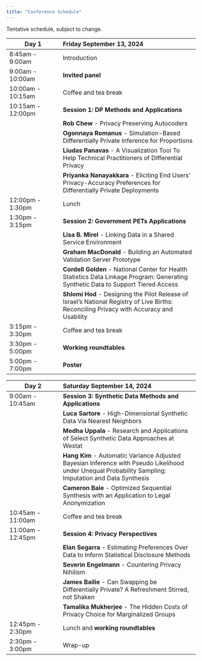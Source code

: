 ```yaml
---
title: "Conference Schedule"
---
```


Tentative schedule, subject to change.

| Day 1 | Friday September 13, 2024 |
|----------------|:----------------------------------------|
| 8:45am - 9:00am | Introduction   |
| 9:00am - 10:00am | **Invited panel** |
| 10:00am - 10:15am | Coffee and tea break |
|10:15am - 12:00pm | **Session 1: DP Methods and Applications** | 
| | **Rob Chew** - Privacy Preserving Autocoders  |
| | **Ogonnaya Romanus** - Simulation-Based Differentially Private Inference for Proportions |
| | **Liudas Panavas** - A Visualization Tool To Help Technical Practitioners of Differential Privacy | 
| | **Priyanka Nanayakkara** - Eliciting End Users' Privacy-Accuracy Preferences for Differentially Private Deployments |
| 12:00pm - 1:30pm | Lunch |
| 1:30pm - 3:15pm | **Session 2: Government PETs Applications** |
| | **Lisa B. Mirel** - Linking Data in a Shared Service Environment |
| | **Graham MacDonald** - Building an Automated Validation Server Prototype |
| | **Cordell Golden** - National Center for Health Statistics Data Linkage Program: Generating Synthetic Data to Support Tiered Access |
| | **Shlomi Hod** - Designing the Pilot Release of Israel’s National Registry of Live Births: Reconciling Privacy with Accuracy and Usability |
| 3:15pm - 3:30pm | Coffee and tea break |
| 3:30pm - 5:00pm | **Working roundtables** |
| 5:00pm - 7:00pm | **Poster** |


| Day 2 | Saturday September 14, 2024 |
|----------------|:----------------------------------------|
| 9:00am - 10:45am | **Session 3: Synthetic Data Methods and Applications** |
| | **Luca Sartore** - High-Dimensional Synthetic Data Via Nearest Neighbors |
| | **Medha Uppala** - Research and Applications of Select Synthetic Data Approaches at Westat |
| | **Hang Kim** - Automatic Variance Adjusted Bayesian Inference with Pseudo Likelihood under Unequal Probability Sampling: Imputation and Data Synthesis |
| | **Cameron Bale** - Optimized Sequential Synthesis with an Application to Legal Anonymization |
|10:45am - 11:00am | Coffee and tea break |
| 11:00am - 12:45pm | **Session 4: Privacy Perspectives** |
| | **Elan Segarra** - Estimating Preferences Over Data to Inform Statistical Disclosure Methods |
| | **Severin Engelmann** - Countering Privacy Nihilism  |
| | **James Bailie** - Can Swapping be Differentially Private? A Refreshment Stirred, not Shaken | 
| | **Tamalika Mukherjee** - The Hidden Costs of Privacy Choice for Marginalized Groups |
| 12:45pm - 2:30pm | Lunch and **working roundtables** |
| 2:30pm - 3:00pm | Wrap-up |



